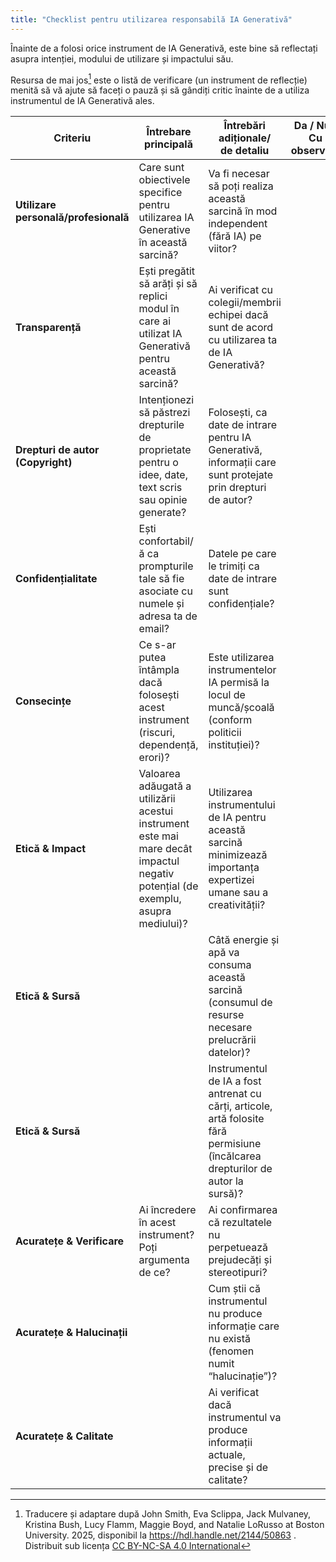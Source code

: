 ```yaml
---
title: "Checklist pentru utilizarea responsabilă IA Generativă"
---
```


Înainte de a folosi orice instrument de IA Generativă, este bine să reflectați asupra intenției, modului de utilizare și impactului său.

Resursa de mai jos[^1] este o listă de verificare (un instrument de reflecție) menită să vă ajute să faceți o pauză și să gândiți critic înainte de a utiliza instrumentul de IA Generativă ales.

[^1]: Traducere și adaptare după John Smith, Eva Sclippa, Jack Mulvaney, Kristina Bush, Lucy Flamm, Maggie Boyd, and Natalie LoRusso at Boston University. 2025, disponibil la <https://hdl.handle.net/2144/50863> . Distribuit sub licența [CC BY-NC-SA 4.0 International](https://creativecommons.org/licenses/by-nc-sa/4.0/deed.ro)

| Criteriu | Întrebare principală | Întrebări adiționale/<br>de detaliu | Da / Nu / Cu observații | Comentarii / Riscuri identificate |
|---------------|---------------|---------------|---------------|---------------|
| **Utilizare personală/profesională** | Care sunt obiectivele specifice pentru utilizarea IA Generative în această sarcină? | Va fi necesar să poți realiza această sarcină în mod independent (fără IA) pe viitor? |  | Există o alternativă sau o resursă suplimentară care te poate ajuta să rezolvi mai bine sarcina? |
| **Transparență** | Ești pregătit să arăți și să replici modul în care ai utilizat IA Generativă pentru această sarcină? | Ai verificat cu colegii/membrii echipei dacă sunt de acord cu utilizarea ta de IA Generativă? |  | Necesitatea de a documenta prompturile și rezultatele pentru audit sau replicare. |
| **Drepturi de autor (Copyright)** | Intenționezi să păstrezi drepturile de proprietate pentru o idee, date, text scris sau opinie generate? | Folosești, ca date de intrare pentru IA Generativă, informații care sunt protejate prin drepturi de autor? |  | Prin utilizarea ideilor tale ca date de intrare, este posibil să nu mai deții proprietatea intelectuală a conținutului creativ generat. |
| **Confidențialitate** | Ești confortabil/ă ca prompturile tale să fie asociate cu numele și adresa ta de email? | Datele pe care le trimiți ca date de intrare sunt confidențiale? |  | Risc: Este posibil ca instrumentul de IA utilizat să folosească datele introduse pentru antrenament. Nu distribui informații confidențiale! |
| **Consecințe** | Ce s-ar putea întâmpla dacă folosești acest instrument (riscuri, dependență, erori)? | Este utilizarea instrumentelor IA permisă la locul de muncă/școală (conform politicii instituției)? |  | Asigură-te că ai verificat politica de utilizare a IA cu angajatorul/instituția. |
| **Etică & Impact** | Valoarea adăugată a utilizării acestui instrument este mai mare decât impactul negativ potențial (de exemplu, asupra mediului)? | Utilizarea instrumentului de IA pentru această sarcină minimizează importanța expertizei umane sau a creativității? |  | Opțiuni: Poți alege să faci sarcina tu însuți/însăți sau să găsești pe cineva să te ajute. |
| **Etică & Sursă** |  | Câtă energie și apă va consuma această sarcină (consumul de resurse necesare prelucrării datelor)? |  |  |
| **Etică & Sursă** |  | Instrumentul de IA a fost antrenat cu cărți, articole, artă folosite fără permisiune (încălcarea drepturilor de autor la sursă)? |  |  |
| **Acuratețe & Verificare** | Ai încredere în acest instrument? Poți argumenta de ce? | Ai confirmarea că rezultatele nu perpetuează prejudecăți și stereotipuri? |  |  |
| **Acuratețe & Halucinații** |  | Cum știi că instrumentul nu produce informație care nu există (fenomen numit "halucinație")? |  |  |
| **Acuratețe & Calitate** |  | Ai verificat dacă instrumentul va produce informații actuale, precise și de calitate? |  | Acțiune: Verifică de două ori informația pe care instrumentul o oferă ca referință prin accesarea surselor originale. |